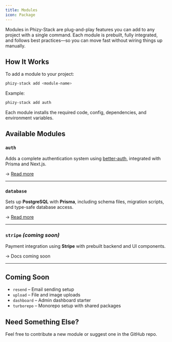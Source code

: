 ```yaml
---
title: Modules
icon: Package
---
```


Modules in Phizy-Stack are plug-and-play features you can add to any project with a single command. Each module is prebuilt, fully integrated, and follows best practices—so you can move fast without wiring things up manually.

## How It Works

To add a module to your project:

```bash
phizy-stack add <module-name>
```

Example:

```bash
phizy-stack add auth
```

Each module installs the required code, config, dependencies, and environment variables.

## Available Modules

### `auth`

Adds a complete authentication system using [better-auth](https://www.better-auth.com/), integrated with Prisma and Next.js.

→ [Read more](/docs/modules/auth)

---

### `database`

Sets up **PostgreSQL** with **Prisma**, including schema files, migration scripts, and type-safe database access.

→ [Read more](/docs/modules/database)

---

### `stripe` _(coming soon)_

Payment integration using **Stripe** with prebuilt backend and UI components.

→ Docs coming soon

---

## Coming Soon

- `resend` – Email sending setup
- `upload` – File and image uploads
- `dashboard` – Admin dashboard starter
- `turborepo` – Monorepo setup with shared packages

## Need Something Else?

Feel free to contribute a new module or suggest one in the GitHub repo.

<Cards>
  <Card
    title="Contribute a Module"
    href="https://github.com/your-org/phizy-stack"
  />
  <Card title="CLI Reference" href="/cli" />
</Cards>
